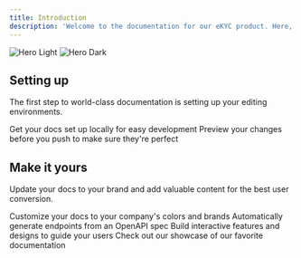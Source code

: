 ```yaml
---
title: Introduction
description: 'Welcome to the documentation for our eKYC product. Here, you will find comprehensive information on how to integrate and use our solution for efficient and secure electronic Know Your Customer (eKYC) verification. Whether you're a developer looking to integrate our API or a user seeking guidance on how to complete the verification process, you'll find everything you need to know right here. Let's get started on your journey with our eKYC product!'
---
```


<img
  className="block dark:hidden"
  src="https://ekyc.daksam.ai/assets/img/ekyc-bg.png"
  alt="Hero Light"
/>
<img
  className="hidden dark:block"
  src="https://ekyc.daksam.ai/assets/img/ekyc-bg.png"
  alt="Hero Dark"
/>

## Setting up

The first step to world-class documentation is setting up your editing environments.

<CardGroup cols={2}>
  <Card
    title="Edit Your Docs"
    icon="pen-to-square"
    href="https://mintlify.com/docs/quickstart"
  >
    Get your docs set up locally for easy development
  </Card>
  <Card
    title="Preview Changes"
    icon="image"
    href="https://mintlify.com/docs/development"
  >
    Preview your changes before you push to make sure they're perfect
  </Card>
</CardGroup>

## Make it yours

Update your docs to your brand and add valuable content for the best user conversion.

<CardGroup cols={2}>
  <Card
    title="Customize Style"
    icon="palette"
    href="https://mintlify.com/docs/settings/global"
  >
    Customize your docs to your company's colors and brands
  </Card>
  <Card
    title="Reference APIs"
    icon="code"
    href="https://mintlify.com/docs/api-playground/openapi"
  >
    Automatically generate endpoints from an OpenAPI spec
  </Card>
  <Card
    title="Add Components"
    icon="screwdriver-wrench"
    href="https://mintlify.com/docs/components/accordion"
  >
    Build interactive features and designs to guide your users
  </Card>
  <Card
    title="Get Inspiration"
    icon="stars"
    href="https://mintlify.com/customers"
  >
    Check out our showcase of our favorite documentation
  </Card>
</CardGroup>
